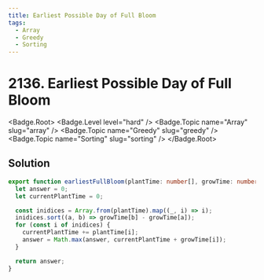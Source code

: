 ```yaml
---
title: Earliest Possible Day of Full Bloom
tags:
  - Array
  - Greedy
  - Sorting
---
```


# 2136. Earliest Possible Day of Full Bloom

<Badge.Root>
  <Badge.Level level="hard" />
  <Badge.Topic name="Array" slug="array" />
  <Badge.Topic name="Greedy" slug="greedy" />
  <Badge.Topic name="Sorting" slug="sorting" />
</Badge.Root>

## Solution

```typescript filename="solution.ts" copy
export function earliestFullBloom(plantTime: number[], growTime: number[]): number {
  let answer = 0;
  let currentPlantTime = 0;

  const inidices = Array.from(plantTime).map((_, i) => i);
  inidices.sort((a, b) => growTime[b] - growTime[a]);
  for (const i of inidices) {
    currentPlantTime += plantTime[i];
    answer = Math.max(answer, currentPlantTime + growTime[i]);
  }

  return answer;
}
```

<ProblemLink
  codingSite="leetcode"
  href="https://leetcode.com/problems/earliest-possible-day-of-full-bloom/"
  title="Earliest Possible Day of Full Bloom"
/>
